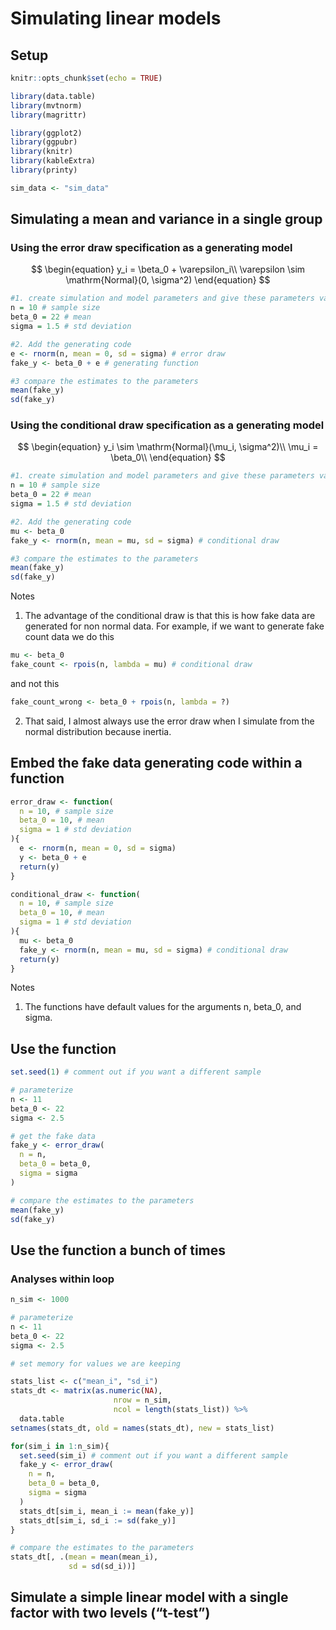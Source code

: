 # Simulating linear models
## Setup

```r
knitr::opts_chunk$set(echo = TRUE)

library(data.table)
library(mvtnorm)
library(magrittr)

library(ggplot2)
library(ggpubr)
library(knitr)
library(kableExtra)
library(printy)

sim_data <- "sim_data"

```

## Simulating a mean and variance in a single group
### Using the error draw specification as a generating model

$$
\begin{equation}
y_i = \beta_0 + \varepsilon_i\\
\varepsilon \sim \mathrm{Normal}(0, \sigma^2)
\end{equation}
$$



```r
#1. create simulation and model parameters and give these parameters values
n = 10 # sample size
beta_0 = 22 # mean
sigma = 1.5 # std deviation

#2. Add the generating code
e <- rnorm(n, mean = 0, sd = sigma) # error draw
fake_y <- beta_0 + e # generating function

#3 compare the estimates to the parameters
mean(fake_y)
sd(fake_y)
```

### Using the conditional draw specification as a generating model

$$
\begin{equation}
y_i \sim \mathrm{Normal}(\mu_i, \sigma^2)\\
\mu_i = \beta_0\\
\end{equation}
$$

```r
#1. create simulation and model parameters and give these parameters values
n = 10 # sample size
beta_0 = 22 # mean
sigma = 1.5 # std deviation

#2. Add the generating code
mu <- beta_0
fake_y <- rnorm(n, mean = mu, sd = sigma) # conditional draw

#3 compare the estimates to the parameters
mean(fake_y)
sd(fake_y)
```
Notes

1. The advantage of the conditional draw is that this is how fake data are generated for non normal data. For example, if we want to generate fake count data we do this

```r
mu <- beta_0
fake_count <- rpois(n, lambda = mu) # conditional draw
```

and not this

```r
fake_count_wrong <- beta_0 + rpois(n, lambda = ?)

```

2. That said, I almost always use the error draw when I simulate from the normal distribution because inertia.

## Embed the fake data generating code within a function

```r
error_draw <- function(
  n = 10, # sample size
  beta_0 = 10, # mean
  sigma = 1 # std deviation
){
  e <- rnorm(n, mean = 0, sd = sigma)
  y <- beta_0 + e
  return(y)
}
```


```r
conditional_draw <- function(
  n = 10, # sample size
  beta_0 = 10, # mean
  sigma = 1 # std deviation
){
  mu <- beta_0
  fake_y <- rnorm(n, mean = mu, sd = sigma) # conditional draw
  return(y)
}
```

Notes

1. The functions have default values for the arguments n, beta_0, and sigma. 

## Use the function

```r
set.seed(1) # comment out if you want a different sample

# parameterize
n <- 11
beta_0 <- 22
sigma <- 2.5

# get the fake data
fake_y <- error_draw(
  n = n,
  beta_0 = beta_0,
  sigma = sigma
)

# compare the estimates to the parameters
mean(fake_y)
sd(fake_y)
```

## Use the function a bunch of times
### Analyses within loop

```r

n_sim <- 1000

# parameterize
n <- 11
beta_0 <- 22
sigma <- 2.5

# set memory for values we are keeping

stats_list <- c("mean_i", "sd_i")
stats_dt <- matrix(as.numeric(NA),
                       nrow = n_sim,
                       ncol = length(stats_list)) %>%
  data.table
setnames(stats_dt, old = names(stats_dt), new = stats_list)

for(sim_i in 1:n_sim){
  set.seed(sim_i) # comment out if you want a different sample
  fake_y <- error_draw(
    n = n,
    beta_0 = beta_0,
    sigma = sigma
  )
  stats_dt[sim_i, mean_i := mean(fake_y)]
  stats_dt[sim_i, sd_i := sd(fake_y)]
}

# compare the estimates to the parameters
stats_dt[, .(mean = mean(mean_i),
             sd = sd(sd_i))]

```

## Simulate a simple linear model with a single factor with two levels ("t-test")

```r

```

